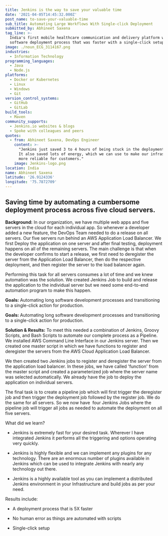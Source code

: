 ```yaml
---
title: Jenkins is the way to save your valuable time
date: '2021-04-05T14:45:32.000Z'
post_name: to-save-your-valuable-time
sub_title: Automating Large Workflows With Single-click Deployment
submitted_by: Abhineet Saxena
tag_line: >-
  India's first mobile healthcare communication and delivery platform wanted a
  software deployment process that was faster with a single-click setup.
image: ./noun_ECG_3114167.png
industries:
  - Information Technology
programming_languages:
  - Java
  - Node.js
platforms:
  - Docker or Kubernetes
  - Linux
  - Windows
  - Git
version_control_systems:
  - GitHub
  - GitLab
build_tools:
  - Maven
community_supports:
  - Jenkins.io websites & blogs
  - Spoke with colleagues and peers
quotes:
  - from: Abhineet Saxena, DevOps Engineer
    content: >-
      "Jenkins just saved 3 to 4 hours of being stuck in the deployment process.
      It also saved lots of energy, which we can use to make our infrastructure
      more reliable for customers."
    image: Jenkins-logo.png
location: India
name: Abhineet Saxena
latitude: '26.9124336'
longitude: '75.7872709'
---
```

## Saving time by automating a cumbersome deployment process across five cloud servers.

**Background:** In our organization, we have multiple web apps and five servers in the cloud for each individual app. So whenever a developer added a new feature, the DevOps Team needed to do a release on all servers. Our five servers run behind an AWS Application Load Balancer. We first Deploy the application on one server and after final testing, deployment happens on all of the remaining servers. The main challenge is that when the developer confirms to start a release, we first need to deregister the server from the Application Load Balancer, then do the respective deployment, and then register the server to the load balancer again.

Performing this task for all servers consumes a lot of time and we knew automation was the solution. We created Jenkins Job to build and release the application to the individual server but we need some end-to-end automation program to make this happen.

**Goals:** Automating long software development processes and transitioning to a single-click action for production.

<Testimonal idx="0" />

**Goals:** Automating long software development processes and transitioning to a single-click action for production.

**Solution & Results:** To meet this needed a combination of Jenkins, Groovy Scripts, and Bash Scripts to automate our complete process as a Pipeline. We installed AWS Command Line Interface in our Jenkins server. Then we created one master script in which we have functions to register and deregister the servers from the AWS Cloud Application Load Balancer.

We then created two Jenkins jobs to register and deregister the server from the application load balancer. In these jobs, we have called 'function' from the master script and created a parameterized job where the server name was selected automatically. We already have the job to deploy the application on individual servers.

The final task is to create a pipeline job which will first trigger the deregister job and then trigger the deployment job followed by the register job. We do the same for all servers. So we now have  four Jenkins Jobs where the pipeline job will trigger all jobs as needed to automate the deployment on all five servers.

What did we learn?

-   Jenkins is extremely fast for your desired task. Wherever I have integrated Jenkins it performs all the triggering and options operating very quickly.

-   Jenkins is highly flexible and we can implement any plugins for any technology. There are an enormous number of plugins available in Jenkins which can be used to integrate Jenkins with nearly any technology out there.

-   Jenkins is a highly available tool as you can implement a distributed Jenkins environment in your Infrastructure and build jobs as per your need.

Results include:

-   A deployment process that is 5X faster

-   No human error as things are automated with scripts

-   Single-click setup
